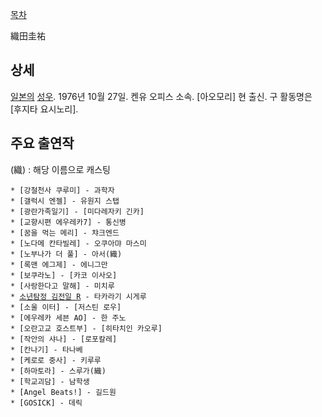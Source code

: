 [[목차]]

織田圭祐

== 상세 ==
[[일본]]의 [[성우]]. 1976년 10월 27일. 켄유 오피스 소속. [아오모리] 현 출신. 구 활동명은 [후지타 요시노리].

== 주요 출연작 ==
(織) : 해당 이름으로 캐스팅
 * [강철천사 쿠루미] - 과학자
 * [갤럭시 엔젤] - 유원지 스탭
 * [광란가족일기] - [미다레자키 긴카]
 * [교향시편 에우레카7] - 통신병
 * [꿈을 먹는 메리] - 챠크엔드
 * [노다메 칸타빌레] - 오쿠아먀 마스미
 * [노부나가 더 풀] - 아서(織)
 * [록맨 에그제] - 에니그만 
 * [보쿠라노] - [카코 이사오]
 * [사랑한다고 말해] - 미치루
 * [[소년탐정 김전일/애니메이션|소년탐정 김전일 R]] - 타카라기 시게루
 * [소울 이터] - [저스틴 로우]
 * [에우레카 세븐 AO] - 한 주노
 * [오란고교 호스트부] - [히타치인 카오루]
 * [작안의 샤나] - [로포칼레]
 * [칸나기] - 타나베
 * [케로로 중사] - 키루루
 * [하마토라] - 스루가(織)
 * [학교괴담] - 남학생
 * [Angel Beats!] - 길드원
 * [GOSICK] - 데릭
